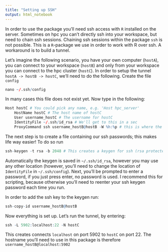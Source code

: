 ```yaml
---
title: "Setting up SSH"
output: html_notebook
---
```


In order to use the package you'll need ssh access with `R` installed on the server. Sometimes on hpc you can't directly ssh into your workspace, but need to chain ssh sessions. Chaining ssh sessions within the package `ssh` is not possible. This is a `R`-package we use in order to work with R over ssh. A workaround is to build a tunnel.

Let's imagine the following scenario, you have your own computer (`hostA`), you can connect to your workspace (`hostB`) and only from your workspace you can connect to the hpc cluster (`hostC`). In order to setup the tunnel `hostA -> hostB -> hostC`, we'll need to do the following. Create the file `config`

```r
nano ~/.ssh/config
```

In many cases this file does not exist yet. Now type in the following:

```r
Host hostC # You could pick any name, e.g. 'Host hpc_server'
    HostName hostC # The host name of hostC
    User username_hostC # The username for hostC
    IdentityFile ~/.ssh/id_rsa # We'll get to this in a sec
    ProxyCommand ssh username_hostB@hostB -W %h:%p # this is where the magic happens ;-) You first login to hostB and then into hostC
```

The next step is to create a file containing our ssh passwords; this makes life way easier! To do so run

```r
ssh-keygen -t rsa -b 2048 # This creates a keygen for ssh (rsa protected)
```

Automatically the keygen is saved in `~/.ssh/id_rsa`, however you may use any other location (however, you'll need to change the location of `IdentityFile` in `~/.ssh/config`). Next, you'll be prompted to enter a password, if you just press enter, no password is used. I recommend this for scripting, because otherwise you'll need to reenter your ssh keygen password each time you run.

In order to add the ssh key to the keygen run:

```r
ssh-copy-id username_hostB@hostB
```

Now everything is set up. Let's run the tunnel, by entering:

```r
ssh -L 5902:localhost:22 -N hostC
```

This creates connects `localhost` on port 5902 to `hostC` on port 22. The hostname you'll need to use in this package is therefore `username_hostB@localhost:5902`

